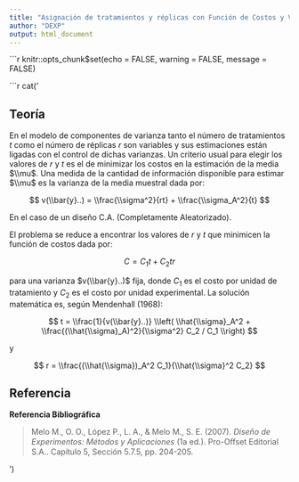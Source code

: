 ```yaml
---
title: "Asignación de tratamientos y réplicas con Función de Costos y Varianza Máxima"
author: "DEXP"
output: html_document
---
```


```r
knitr::opts_chunk$set(echo = FALSE, warning = FALSE, message = FALSE)

```r
cat('

## Teoría

En el modelo de componentes de varianza tanto el número de tratamientos $t$ como el número de réplicas $r$ son variables y sus estimaciones están ligadas con el control de dichas varianzas. Un criterio usual para elegir los valores de $r$ y $t$ es el de minimizar los costos en la estimación de la media $\\mu$. Una medida de la cantidad de información disponible para estimar $\\mu$ es la varianza de la media muestral dada por:

$$
v(\\bar{y}..) = \\frac{\\sigma^2}{rt} + \\frac{\\sigma_A^2}{t}
$$

En el caso de un diseño C.A. (Completamente Aleatorizado).

El problema se reduce a encontrar los valores de $r$ y $t$ que minimicen la función de costos dada por:

$$
C = C_1 t + C_2 t r
$$

para una varianza $v(\\bar{y}..)$ fija, donde $C_1$ es el costo por unidad de tratamiento y $C_2$ es el costo por unidad experimental. La solución matemática es, según Mendenhall (1968):

$$
t = \\frac{1}{v(\\bar{y}..)} \\left( \\hat{\\sigma}_A^2 + \\frac{(\\hat{\\sigma}_A)^2}{\\sigma^2} C_2 / C_1 \\right)
$$

y

$$
r = \\frac{(\\hat{\\sigma})_A^2 C_1}{\\hat{\\sigma}^2 C_2}
$$



## Referencia

**Referencia Bibliográfica**

> Melo M., O. O., López P., L. A., & Melo M., S. E. (2007). *Diseño de Experimentos: Métodos y Aplicaciones* (1a ed.). Pro-Oﬀset Editorial S.A.. Capítulo 5, Sección 5.7.5, pp. 204-205.

')

